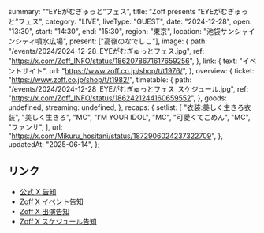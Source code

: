   summary: "“EYEがむぎゅっと”フェス",
  title: "Zoff presents “EYEがむぎゅっと”フェス",
  category: "LIVE",
  liveType: "GUEST",
  date: "2024-12-28",
  open: "13:30",
  start: "14:30",
  end: "15:30",
  region: "東京",
  location: "池袋サンシャインシティ噴水広場",
  present: ["高嶺のなでしこ"],
  image: {
    path: "/events/2024/2024-12-28_EYEがむぎゅっとフェス.jpg",
    ref: "https://x.com/Zoff_INFO/status/1862078671617659256",
  },
  link: {
    text: "イベントサイト",
    url: "https://www.zoff.co.jp/shop/t/t1976/",
  },
  overview: {
    ticket: "https://www.zoff.co.jp/shop/t/t1982/",
    timetable: {
      path: "/events/2024/2024-12-28_EYEがむぎゅっとフェス_スケジュール.jpg",
      ref: "https://x.com/Zoff_INFO/status/1862421244160659552",
    },
    goods: undefined,
    streaming: undefined,
  },
  recaps: {
    setlist: [
      "衣装:美しく生きろ衣装",
      "美しく生きろ",
      "MC",
      "I’M YOUR IDOL",
      "MC",
      "可愛くてごめん",
      "MC",
      "ファンサ",
    ],
    url: "https://x.com/Mikuru_hositani/status/1872906024237322709",
  },
  updatedAt: "2025-06-14",
};

## リンク

- [公式 X 告知](https://x.com/takanenofficial/status/1862330713502363930)
- [Zoff X イベント告知](https://x.com/Zoff_INFO/status/1862078671617659256)
- [Zoff X 出演告知](https://x.com/Zoff_INFO/status/1862318120234537054)
- [Zoff X スケジュール告知](https://x.com/Zoff_INFO/status/1862421244160659552)
